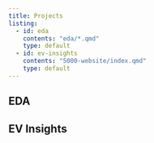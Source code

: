 ```yaml
---
title: Projects
listing: 
  - id: eda
    contents: "eda/*.qmd"
    type: default
  - id: ev-insights
    contents: "5000-website/index.qmd"
    type: default
---
```


## EDA

:::{#eda}
:::

## EV Insights

:::{#ev-insights}
:::